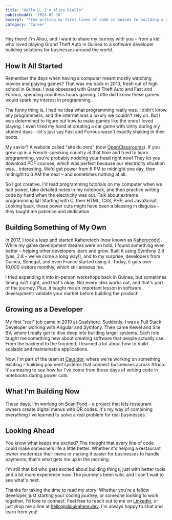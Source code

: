 ```yaml
---
title: "Hello 👋, I'm Aliou Diallo"
publishedAt: '2024-02-16'
excerpt: "From writing my first lines of code in Guinea to building a developer community with 10,000+ visitors, here's my journey through the world of software development, entrepreneurship, and community building."
category: 'Career'
---
```


Hey there! I'm Aliou, and I want to share my journey with you – from a kid who loved playing Grand Theft Auto in Guinea to a software developer building solutions for businesses around the world.

## How It All Started

Remember the days when having a computer meant mostly watching movies and playing games? That was me back in 2013, fresh out of high school in Guinea. I was obsessed with Grand Theft Auto and Fast and Furious, spending countless hours gaming. Little did I know these games would spark my interest in programming.

The funny thing is, I had no idea what programming really was. I didn't know any programmers, and the internet was a luxury we couldn't rely on. But I was determined to figure out how to make games like the ones I loved playing. I even tried my hand at creating a car game with Unity during my student days – let's just say Fast and Furious wasn't exactly shaking in their boots.

My savior? A website called "site du zero" (now [OpenClassrooms](https://openclassrooms.com/en/)). If you grew up in a French-speaking country at that time and tried to learn programming, you're probably nodding your head right now! They let you download PDF courses, which was perfect because our electricity situation was... interesting. We'd get power from 6 PM to midnight one day, then midnight to 6 AM the next – and sometimes nothing at all.

So I got creative. I'd read programming tutorials on my computer when we had power, take detailed notes in my notebook, and then practice writing code by hand when the electricity was out. Talk about extreme programming 😀! Starting with C, then HTML, CSS, PHP, and JavaScript. Looking back, those power cuts might have been a blessing in disguise – they taught me patience and dedication.

## Building Something of My Own

In 2017, I took a leap and started Kaheretech (now known as [Kaherecode](https://kahere.academy)). While my game development dreams were on hold, I found something even better – helping other developers learn and grow. Built it using Symfony 2.8 (yes, 2.8 – we've come a long way!), and to my surprise, developers from Guinea, Senegal, and even France started using it. Today, it gets over 10,000 visitors monthly, which still amazes me.

I tried expanding it into in-person workshops back in Guinea, but sometimes timing isn't right, and that's okay. Not every idea works out, and that's part of the journey. Plus, it taught me an important lesson in software development: validate your market before building the product!

## Growing as a Developer

My first "real" job came in 2019 at Qualshore. Suddenly, I was a Full Stack Developer working with Angular and Symfony. Then came Kewel and Site BV, where I really got to dive deep into building larger systems. Each role taught me something new about creating software that people actually use. From the backend to the frontend, I learned a lot about how to build scalable and maintainable applications.

Now, I'm part of the team at [Cauridor](https://cauridor.com), where we're working on something exciting – building payment systems that connect businesses across Africa. It's amazing to see how far I've come from those days of writing code in notebooks during power cuts.

## What I'm Building Now

These days, I'm working on [ScaniFood](https://scanifood.com) – a project that lets restaurant owners create digital menus with QR codes. It's my way of combining everything I've learned to solve a real problem for real businesses.

## Looking Ahead

You know what keeps me excited? The thought that every line of code could make someone's life a little better. Whether it's helping a restaurant owner modernize their menu or making it easier for businesses to handle payments, that's what gets me up in the morning.

I'm still that kid who gets excited about building things, just with better tools and a bit more experience now. The journey's been wild, and I can't wait to see what's next.

Thanks for taking the time to read my story! Whether you're a fellow developer, just starting your coding journey, or someone looking to work together, I'd love to connect. Feel free to reach out to me on [LinkedIn](https://www.linkedin.com/in/alioukahere), or just drop me a line at [hello@alioukahere.dev](mailto:hello@alioukahere.dev). I'm always happy to chat and learn from you!
